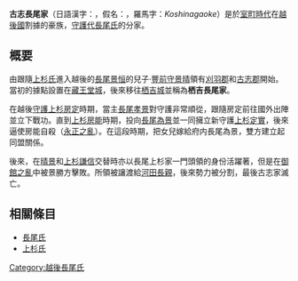{{unreferenced|time=2015-09-08T15:55:24+00:00}}
'''古志長尾家'''（日語漢字：{{lang|ja|古志長尾家}}，假名：{{lang|ja|こしながおけ}}，羅馬字：''Koshinagaoke''）是於[[室町時代|室町時代]]在[[越後國|越後國]]割據的豪族，[[守護代|守護代]][[長尾氏|長尾氏]]的分家。

== 概要 ==
由跟隨[[上杉氏|上杉氏]]進入越後的[[長尾景恒|長尾景恒]]的兒子‧[[長尾景晴|豐前守景晴]]領有[[刈羽郡|刈羽郡]]和[[古志郡|古志郡]]開始。當初的據點設置在[[藏王堂城|藏王堂城]]，後來移往[[栖吉城|栖吉城]]並稱為'''栖吉長尾家'''。

在越後[[守護|守護]][[上杉房定|上杉房定]]時期，當主[[長尾孝景|長尾孝景]]對守護非常順從，跟隨房定前往國外出陣並立下戰功。直到[[上杉房能|上杉房能]]時期，投向[[長尾為景|長尾為景]]並一同擁立新守護[[上杉定實|上杉定實]]，後來逼使房能自殺（[[永正之亂|永正之亂]]）。在這段時期，把女兒嫁給府内長尾為景，雙方建立起同盟關係。

後來，在[[長尾晴景|晴景]]和[[上杉謙信|上杉謙信]]交替時亦以長尾上杉家一門頭領的身份活躍著，但是在[[御館之亂|御館之亂]]中被景勝方擊敗。所領被讓渡給[[河田長親|河田長親]]，後來勢力被分割，最後古志家滅亡。

== 相關條目 ==
*[[長尾氏|長尾氏]]
*[[上杉氏|上杉氏]]

[[Category:越後長尾氏|Category:越後長尾氏]]